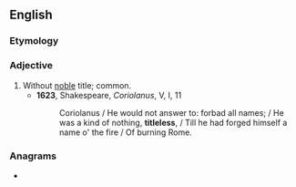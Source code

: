 ==English==

===Etymology===
{{suffix|title|less|lang=en}}

===Adjective===
{{en-adj}}

# Without [[noble]] title; common.
#* '''1623''', Shakespeare, ''Coriolanus'', V, I, 11
#*: Coriolanus / He would not answer to: forbad all names; / He was a kind of nothing, '''titleless''', / Till he had forged himself a name o' the fire / Of burning Rome.

===Anagrams===
* {{anagrams|en|stellites}}